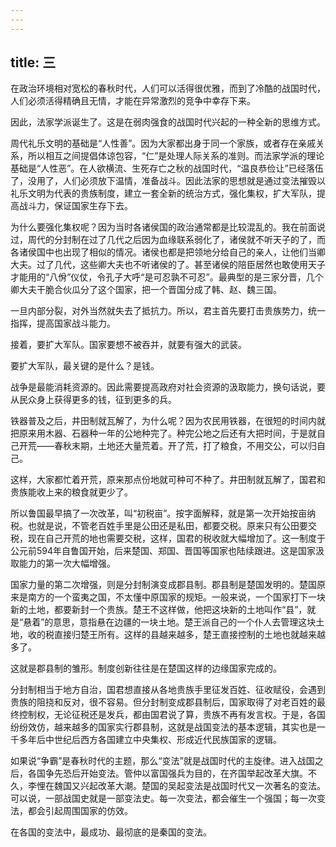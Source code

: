 ```yaml
---
---
---
```

title: 三
---



在政治环境相对宽松的春秋时代，人们可以活得很优雅，而到了冷酷的战国时代，人们必须活得精确且无情，才能在异常激烈的竞争中幸存下来。

因此，法家学派诞生了。这是在弱肉强食的战国时代兴起的一种全新的思维方式。

周代礼乐文明的基础是“人性善”。因为大家都出身于同一个家族，或者存在亲戚关系，所以相互之间提倡体谅包容，“仁”是处理人际关系的准则。而法家学派的理论基础是“人性恶”。在人欲横流、生死存亡之秋的战国时代，“温良恭俭让”已经落伍了，没用了，人们必须放下温情，准备战斗。因此法家的思想就是通过变法摧毁以礼乐文明为代表的贵族制度，建立一套全新的统治方式，强化集权，扩大军队，提高战斗力，保证国家生存下去。

为什么要强化集权呢？因为当时各诸侯国的政治通常都是比较混乱的。我在前面说过，周代的分封制在过了几代之后因为血缘联系弱化了，诸侯就不听天子的了，而各诸侯国中也出现了相似的情况。诸侯也都是把领地分给自己的亲人，让他们当卿大夫。过了几代，这些卿大夫也不听诸侯的了。甚至诸侯的陪臣居然也敢使用天子才能用的“八佾”仪仗，令孔子大呼“是可忍孰不可忍”。最典型的是三家分晋，几个卿大夫干脆合伙瓜分了这个国家，把一个晋国分成了韩、赵、魏三国。

一旦内部分裂，对外当然就失去了抵抗力。所以，君主首先要打击贵族势力，统一指挥，提高国家战斗能力。

接着，要扩大军队。国家要想不被吞并，就要有强大的武装。

要扩大军队，最关键的是什么？是钱。

战争是最能消耗资源的。因此需要提高政府对社会资源的汲取能力，换句话说，要从民众身上获得更多的钱，征到更多的兵。

铁器普及之后，井田制就瓦解了，为什么呢？因为农民用铁器，在很短的时间内就把原来用木器、石器种一年的公地种完了。种完公地之后还有大把时间，于是就自己开荒——春秋末期，土地还大量荒着。开了荒，打了粮食，不用交公，可以归自己。

这样，大家都忙着开荒，原来那点份地就可种可不种了。井田制就瓦解了，国君和贵族能收上来的粮食就更少了。

所以鲁国最早搞了一次改革，叫“初税亩”。按字面解释，就是第一次开始按亩纳税。也就是说，不管老百姓手里是公田还是私田，都要交税。原来只有公田要交税，现在自己开荒的地也需要交税，这样，国君的税收就大幅增加了。这一制度于公元前594年自鲁国开始，后来楚国、郑国、晋国等国家也陆续跟进。这是国家汲取能力的第一次大幅增强。

国家力量的第二次增强，则是分封制演变成郡县制。郡县制是楚国发明的。楚国原来是南方的一个蛮夷之国，不太懂中原国家的规矩。一般来说，一个国家打下一块新的土地，都要新封一个贵族。楚王不这样做，他把这块新的土地叫作“县”，就是“悬着”的意思，意指悬在边疆的一块土地。楚王派自己的一个仆人去管理这块土地，收的税直接归楚王所有。这样的县越来越多，楚王直接控制的土地也就越来越多了。

这就是郡县制的雏形。制度创新往往是在楚国这样的边缘国家完成的。

分封制相当于地方自治，国君想直接从各地贵族手里征发百姓、征收赋役，会遇到贵族的阻挠和反对，很不容易。但分封制变成郡县制后，国家取得了对老百姓的最终控制权，无论征税还是发兵，都由国君说了算，贵族不再有发言权。于是，各国纷纷效仿，越来越多的国家实行郡县制，这就是战国变法的基本逻辑，其实也是一千多年后中世纪后西方各国建立中央集权、形成近代民族国家的逻辑。

如果说“争霸”是春秋时代的主题，那么“变法”就是战国时代的主旋律。进入战国之后，各国争先恐后开始变法。管仲以富国强兵为目的，在齐国举起改革大旗。不久，李悝在魏国又兴起改革大潮。楚国的吴起变法是战国时代又一次著名的变法。可以说，一部战国史就是一部变法史。每一次变法，都会催生一个强国；每一次变法，都会引起周围国家的仿效。

在各国的变法中，最成功、最彻底的是秦国的变法。